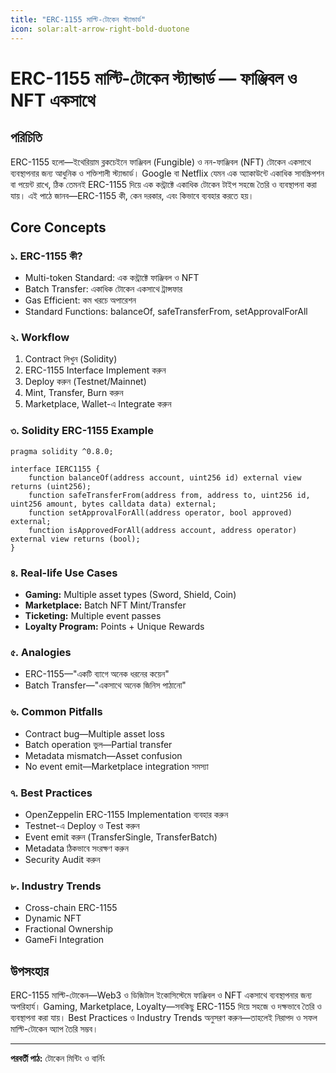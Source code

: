 ```yaml
---
title: "ERC-1155 মাল্টি-টোকেন স্ট্যান্ডার্ড"
icon: solar:alt-arrow-right-bold-duotone
---
```


# ERC-1155 মাল্টি-টোকেন স্ট্যান্ডার্ড — ফাঞ্জিবল ও NFT একসাথে

## পরিচিতি

ERC-1155 হলো—ইথেরিয়াম ব্লকচেইনে ফাঞ্জিবল (Fungible) ও নন-ফাঞ্জিবল (NFT) টোকেন একসাথে ব্যবস্থাপনার জন্য আধুনিক ও শক্তিশালী স্ট্যান্ডার্ড। Google বা Netflix যেমন এক অ্যাকাউন্টে একাধিক সাবস্ক্রিপশন বা পয়েন্ট রাখে, ঠিক তেমনই ERC-1155 দিয়ে এক কন্ট্রাক্টে একাধিক টোকেন টাইপ সহজে তৈরি ও ব্যবস্থাপনা করা যায়। এই পাঠে জানব—ERC-1155 কী, কেন দরকার, এবং কিভাবে ব্যবহার করতে হয়।

## Core Concepts

### ১. ERC-1155 কী?
- Multi-token Standard: এক কন্ট্রাক্টে ফাঞ্জিবল ও NFT
- Batch Transfer: একাধিক টোকেন একসাথে ট্রান্সফার
- Gas Efficient: কম খরচে অপারেশন
- Standard Functions: balanceOf, safeTransferFrom, setApprovalForAll

### ২. Workflow
1. Contract লিখুন (Solidity)
2. ERC-1155 Interface Implement করুন
3. Deploy করুন (Testnet/Mainnet)
4. Mint, Transfer, Burn করুন
5. Marketplace, Wallet-এ Integrate করুন

### ৩. Solidity ERC-1155 Example
```solidity
pragma solidity ^0.8.0;

interface IERC1155 {
    function balanceOf(address account, uint256 id) external view returns (uint256);
    function safeTransferFrom(address from, address to, uint256 id, uint256 amount, bytes calldata data) external;
    function setApprovalForAll(address operator, bool approved) external;
    function isApprovedForAll(address account, address operator) external view returns (bool);
}
```

### ৪. Real-life Use Cases
- **Gaming:** Multiple asset types (Sword, Shield, Coin)
- **Marketplace:** Batch NFT Mint/Transfer
- **Ticketing:** Multiple event passes
- **Loyalty Program:** Points + Unique Rewards

### ৫. Analogies
- ERC-1155—"একটি ব্যাগে অনেক ধরনের কয়েন"
- Batch Transfer—"একসাথে অনেক জিনিস পাঠানো"

### ৬. Common Pitfalls
- Contract bug—Multiple asset loss
- Batch operation ভুল—Partial transfer
- Metadata mismatch—Asset confusion
- No event emit—Marketplace integration সমস্যা

### ৭. Best Practices
- OpenZeppelin ERC-1155 Implementation ব্যবহার করুন
- Testnet-এ Deploy ও Test করুন
- Event emit করুন (TransferSingle, TransferBatch)
- Metadata ঠিকভাবে সংরক্ষণ করুন
- Security Audit করুন

### ৮. Industry Trends
- Cross-chain ERC-1155
- Dynamic NFT
- Fractional Ownership
- GameFi Integration

## উপসংহার

ERC-1155 মাল্টি-টোকেন—Web3 ও ডিজিটাল ইকোসিস্টেমে ফাঞ্জিবল ও NFT একসাথে ব্যবস্থাপনার জন্য অপরিহার্য। Gaming, Marketplace, Loyalty—সবকিছু ERC-1155 দিয়ে সহজে ও দক্ষভাবে তৈরি ও ব্যবস্থাপনা করা যায়। Best Practices ও Industry Trends অনুসরণ করুন—তাহলেই নিরাপদ ও সফল মাল্টি-টোকেন অ্যাপ তৈরি সম্ভব।

---

**পরবর্তী পাঠ:** টোকেন মিন্টিং ও বার্নিং
